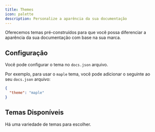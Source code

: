 ```yaml
---
title: Themes
icon: palette
description: Personalize a aparência da sua documentação
---
```



Oferecemos temas pré-construídos para que você possa diferenciar a aparência da sua documentação com base na sua marca.

## Configuração

Você pode configurar o tema no `docs.json` arquivo.

Por exemplo, para usar o `maple` tema, você pode adicionar o seguinte ao seu `docs.json` arquivo:

```json
{
  "theme": "maple"
}
```

## Temas Disponíveis

Há uma variedade de temas para escolher.

<br />

<ThemeCard title="Mint" description="Classic documentation theme with time-tested layouts and familiar navigation." image="/images/themes/mint.png" href="https://mint.mintlify.app" />

<ThemeCard title="Maple" description="Modern, clean aesthetics perfect for AI and SaaS products." image="/images/themes/maple.png" href="https://maple.mintlify.app" />

<ThemeCard title="Palm" description="Sophisticated fintech theme with deep customization for enterprise documentation." image="/images/themes/palm.png" href="https://palm.mintlify.app" />

<ThemeCard title="Willow" description="Stripped-back essentials for distraction-free documentation." image="/images/themes/willow.png" href="https://willow.mintlify.app" />

<ThemeCard title="Linden" description="Retro terminal vibes with monospace fonts for that 80s hacker aesthetic." image="/images/themes/linden.png" href="https://linden.mintlify.app" />
